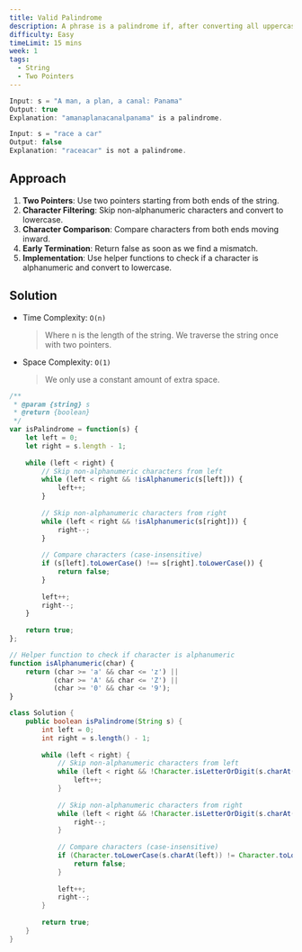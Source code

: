 ```yaml
---
title: Valid Palindrome
description: A phrase is a palindrome if, after converting all uppercase letters into lowercase letters and removing all non-alphanumeric characters, it reads the same forward and backward.
difficulty: Easy
timeLimit: 15 mins
week: 1
tags:
  - String
  - Two Pointers
---
```


```js title="Example"
Input: s = "A man, a plan, a canal: Panama"
Output: true
Explanation: "amanaplanacanalpanama" is a palindrome.

Input: s = "race a car"
Output: false
Explanation: "raceacar" is not a palindrome.
```

## Approach

1. **Two Pointers**: Use two pointers starting from both ends of the string.
2. **Character Filtering**: Skip non-alphanumeric characters and convert to lowercase.
3. **Character Comparison**: Compare characters from both ends moving inward.
4. **Early Termination**: Return false as soon as we find a mismatch.
5. **Implementation**: Use helper functions to check if a character is alphanumeric and convert to lowercase.

## Solution

- Time Complexity: `O(n)`
  > Where n is the length of the string. We traverse the string once with two pointers.
- Space Complexity: `O(1)`
  > We only use a constant amount of extra space.

```js tab="JavaScript"
/**
 * @param {string} s
 * @return {boolean}
 */
var isPalindrome = function(s) {
    let left = 0;
    let right = s.length - 1;
    
    while (left < right) {
        // Skip non-alphanumeric characters from left
        while (left < right && !isAlphanumeric(s[left])) {
            left++;
        }
        
        // Skip non-alphanumeric characters from right
        while (left < right && !isAlphanumeric(s[right])) {
            right--;
        }
        
        // Compare characters (case-insensitive)
        if (s[left].toLowerCase() !== s[right].toLowerCase()) {
            return false;
        }
        
        left++;
        right--;
    }
    
    return true;
};

// Helper function to check if character is alphanumeric
function isAlphanumeric(char) {
    return (char >= 'a' && char <= 'z') ||
           (char >= 'A' && char <= 'Z') ||
           (char >= '0' && char <= '9');
}
```

```java tab="Java"
class Solution {
    public boolean isPalindrome(String s) {
        int left = 0;
        int right = s.length() - 1;
        
        while (left < right) {
            // Skip non-alphanumeric characters from left
            while (left < right && !Character.isLetterOrDigit(s.charAt(left))) {
                left++;
            }
            
            // Skip non-alphanumeric characters from right
            while (left < right && !Character.isLetterOrDigit(s.charAt(right))) {
                right--;
            }
            
            // Compare characters (case-insensitive)
            if (Character.toLowerCase(s.charAt(left)) != Character.toLowerCase(s.charAt(right))) {
                return false;
            }
            
            left++;
            right--;
        }
        
        return true;
    }
}
```
